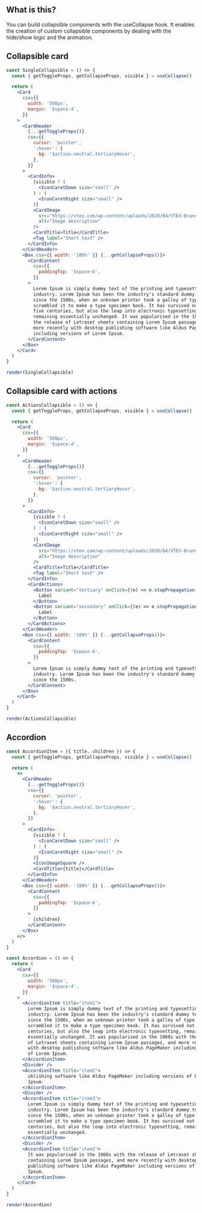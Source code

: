 
<IntroSection>

## What is this?

You can build collapsible components with the useCollapse hook. It enables the creation of custom collapsible components by dealing with the hide/show logic and the animation.

</IntroSection>

<Section>

## Collapsible card

```jsx noInline live
const SingleCollapsible = () => {
  const { getToggleProps, getCollapseProps, visible } = useCollapse()

  return (
    <Card
      csx={{
        width: '500px',
        margin: '$space-4',
      }}
    >
      <CardHeader
        {...getToggleProps()}
        csx={{
          cursor: 'pointer',
          ':hover': {
            bg: '$action.neutral.tertiaryHover',
          },
        }}
      >
        <CardInfo>
          {visible ? (
            <IconCaretDown size="small" />
          ) : (
            <IconCaretRight size="small" />
          )}
          <CardImage
            src="https://vtex.com/wp-content/uploads/2020/04/VTEX-Brand.svg"
            alt="Image description"
          />
          <CardTitle>Title</CardTitle>
          <Tag label="Short text" />
        </CardInfo>
      </CardHeader>
      <Box csx={{ width: '100%' }} {...getCollapseProps()}>
        <CardContent
          csx={{
            paddingTop: '$space-6',
          }}
        >
          Lorem Ipsum is simply dummy text of the printing and typesetting
          industry. Lorem Ipsum has been the industry's standard dummy text ever
          since the 1500s, when an unknown printer took a galley of type and
          scrambled it to make a type specimen book. It has survived not only
          five centuries, but also the leap into electronic typesetting,
          remaining essentially unchanged. It was popularised in the 1960s with
          the release of Letraset sheets containing Lorem Ipsum passages, and
          more recently with desktop publishing software like Aldus PageMaker
          including versions of Lorem Ipsum.
        </CardContent>
      </Box>
    </Card>
  )
}

render(SingleCollapsible)
```

</Section>

<Section>

## Collapsible card with actions

```jsx noInline live
const ActionsCollapsible = () => {
  const { getToggleProps, getCollapseProps, visible } = useCollapse()

  return (
    <Card
      csx={{
        width: '500px',
        margin: '$space-4',
      }}
    >
      <CardHeader
        {...getToggleProps()}
        csx={{
          cursor: 'pointer',
          ':hover': {
            bg: '$action.neutral.tertiaryHover',
          },
        }}
      >
        <CardInfo>
          {visible ? (
            <IconCaretDown size="small" />
          ) : (
            <IconCaretRight size="small" />
          )}
          <CardImage
            src="https://vtex.com/wp-content/uploads/2020/04/VTEX-Brand.svg"
            alt="Image description"
          />
          <CardTitle>Title</CardTitle>
          <Tag label="Short text" />
        </CardInfo>
        <CardActions>
          <Button variant="tertiary" onClick={(e) => e.stopPropagation()}>
            Label
          </Button>
          <Button variant="secondary" onClick={(e) => e.stopPropagation()}>
            Label
          </Button>
        </CardActions>
      </CardHeader>
      <Box csx={{ width: '100%' }} {...getCollapseProps()}>
        <CardContent
          csx={{
            paddingTop: '$space-6',
          }}
        >
          Lorem Ipsum is simply dummy text of the printing and typesetting
          industry. Lorem Ipsum has been the industry's standard dummy text ever
          since the 1500s.
        </CardContent>
      </Box>
    </Card>
  )
}

render(ActionsCollapsible)
```

</Section>

<Section>

## Accordion

```jsx noInline live
const AccordionItem = ({ title, children }) => {
  const { getToggleProps, getCollapseProps, visible } = useCollapse()

  return (
    <>
      <CardHeader
        {...getToggleProps()}
        csx={{
          cursor: 'pointer',
          ':hover': {
            bg: '$action.neutral.tertiaryHover',
          },
        }}
      >
        <CardInfo>
          {visible ? (
            <IconCaretDown size="small" />
          ) : (
            <IconCaretRight size="small" />
          )}
          <IconImageSquare />
          <CardTitle>{title}</CardTitle>
        </CardInfo>
      </CardHeader>
      <Box csx={{ width: '100%' }} {...getCollapseProps()}>
        <CardContent
          csx={{
            paddingTop: '$space-6',
          }}
        >
          {children}
        </CardContent>
      </Box>
    </>
  )
}

const Accordion = () => {
  return (
    <Card
      csx={{
        width: '500px',
        margin: '$space-4',
      }}
    >
      <AccordionItem title="item1">
        Lorem Ipsum is simply dummy text of the printing and typesetting
        industry. Lorem Ipsum has been the industry's standard dummy text ever
        since the 1500s, when an unknown printer took a galley of type and
        scrambled it to make a type specimen book. It has survived not only five
        centuries, but also the leap into electronic typesetting, remaining
        essentially unchanged. It was popularised in the 1960s with the release
        of Letraset sheets containing Lorem Ipsum passages, and more recently
        with desktop publishing software like Aldus PageMaker including versions
        of Lorem Ipsum.
      </AccordionItem>
      <Divider />
      <AccordionItem title="item2">
        ublishing software like Aldus PageMaker including versions of Lorem
        Ipsum.
      </AccordionItem>
      <Divider />
      <AccordionItem title="item3">
        Lorem Ipsum is simply dummy text of the printing and typesetting
        industry. Lorem Ipsum has been the industry's standard dummy text ever
        since the 1500s, when an unknown printer took a galley of type and
        scrambled it to make a type specimen book. It has survived not only five
        centuries, but also the leap into electronic typesetting, remaining
        essentially unchanged.
      </AccordionItem>
      <Divider />
      <AccordionItem title="item2">
        It was popularised in the 1960s with the release of Letraset sheets
        containing Lorem Ipsum passages, and more recently with desktop
        publishing software like Aldus PageMaker including versions of Lorem
        Ipsum.
      </AccordionItem>
    </Card>
  )
}

render(Accordion)
```

</Section>

